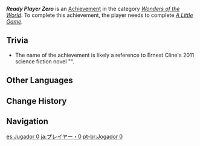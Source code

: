 {{Achievement Infobox
|id           = 85005
|order id     = 5005
|category     = Wonders of the World
|description  = Play a simple game with [[Childish Jiang]].
|requirements = Complete ''[[A Little Game]].''
|primogems    = 5
|tracking     = 
|hidden       = 1
|type         = Quest
}}
'''''Ready Player Zero''''' is an [[Achievement]] in the category ''[[Wonders of the World]]''. To complete this achievement, the player needs to complete ''[[A Little Game]].''

==Trivia==
*The name of the achievement is likely a reference to Ernest Cline's 2011 science fiction novel "{{w|Ready Player One}}".
<!--
==Video Guides==
{{EVT
|video1   = 
|caption1 = 
}}
-->
==Other Languages==
{{Other Languages
|en      = Ready Player Zero
|zhs     = 零号玩家
|zhs_rm  = Líng Hào Wánjiā
|zht     = 零號玩家
|zht_rm  = Líng Hào Wánjiā
|zh_tl   = Player Zero
|ja      = プレイヤー・0
|ja_rm   = Pureiyaa Zero
|ja_tl   = Player 0
|ko      = 플레이어 Zero
|ko_rm   = Peulleieo Jero
|ko_tl   = Player Zero
|es      = Jugador 0
|es_tl   = Player 0
|fr      = Joueur 0
|fr_tl   = Player 0
|ru      = Нулевой игрок
|ru_tl   = Player Zero
|th      = Player Zero
|th_rm   = 
|th_tl   = 
|vi      = Người chơi số 0
|vi_tl   = Player Number 0
|de      = Spieler Null
|de_tl   = Player Zero
|id      = Ready Player Zero
|pt      = Jogador 0
|pt_tl   = 
|tr      = Çocuk Oyunu
|tr_tl   = Child's Play
|it      = Facciamo un gioco
|it_tl   = 
}}

==Change History==
{{Change History|1.0}}
<!--
==References==
{{Reflist}}
-->
==Navigation==
{{Achievement Navbox|Wonders of the World|Quest}}

[[es:Jugador 0]]
[[ja:プレイヤー・0]]
[[pt-br:Jogador 0]]